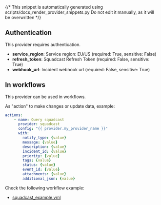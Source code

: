 {/* This snippet is automatically generated using scripts/docs_render_provider_snippets.py 
Do not edit it manually, as it will be overwritten */}

## Authentication
This provider requires authentication.
- **service_region**: Service region: EU/US (required: True, sensitive: False)
- **refresh_token**: Squadcast Refresh Token (required: False, sensitive: True)
- **webhook_url**: Incident webhook url (required: False, sensitive: True)


## In workflows

This provider can be used in workflows.



As "action" to make changes or update data, example:
```yaml
actions:
    - name: Query squadcast
      provider: squadcast
      config: "{{ provider.my_provider_name }}"
      with:
        notify_type: {value}  
        message: {value}  
        description: {value}  
        incident_id: {value}  
        priority: {value}  
        tags: {value}  
        status: {value}  
        event_id: {value}  
        attachments: {value}  
        additional_json: {value}  
```




Check the following workflow example:
- [squadcast_example.yml](https://github.com/keephq/keep/blob/main/examples/workflows/squadcast_example.yml)
